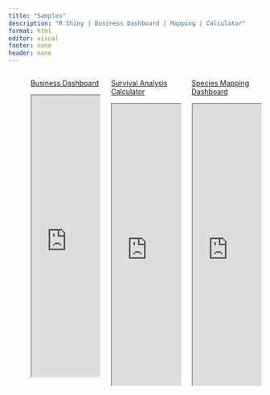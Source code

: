 ```yaml
---
title: "Samples"
description: "R Shiny | Business Dashboard | Mapping | Calculator"
format: html
editor: visual
footer: none
header: none
---
```


:::{.column-screen}
::: columns
::: {.column width="5%" height="560px"}

:::
::: {.column width="30%" height="560px"}
[Business Dashboard](/business_dashboard.qmd)

<iframe height="560px" width="100%" frameborder="1" src="https://jean-kwizera-vic.shinyapps.io/Dashboard/"> </iframe>

:::
::: {.column width="30%" height="560px"}
[Survival Analysis Calculator](/survival_dashboard.qmd)

<iframe height="560px" width="100%" frameborder="1" src="https://zp1mwp-jean0victor-kwizera.shinyapps.io/SurvivalAnalysisCalculator/"> </iframe>

:::
::: {.column width="30%" height="560px"}
[Species Mapping Dashboard](/mapping_dashboard.qmd)

<iframe height="560px" width="100%" frameborder="1" src="https://zp1mwp-jean0victor-kwizera.shinyapps.io/Appsilon_code_challenge/"> </iframe>

:::
:::
:::